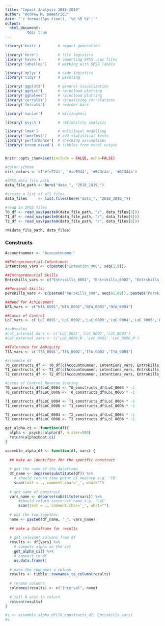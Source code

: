 ```yaml
---
title: "Impact Analysis 2018-2019"
author: "Andrew M. Demetriou"
date: "`r format(Sys.time(), '%d %B %Y')`"
output: 
  html_document:
          toc: true
---
```


```r
library('knitr')        # report generation

library('here')         # file logistics
library('haven')        # importing SPSS .sav files
library('labelled')     # working with SPSS labels

library('dplyr')        # code logistics
library('tidyr')        # pivoting

library('ggplot2')      # general visualization
library('ggdist')       # raincloud plotting
library('gghalves')     # raincloud plotting
library('corrplot')     # visualizing correlations
library('forcats')      # reorder bars

library('naniar')       # missingness

library('psych')        # reliability analysis

library('lme4')         # multilevel modelling
library('lmerTest')     # add statistical tests
library('performance')  # checking assumptions
library('broom.mixed')  # tibbles from model output


knitr::opts_chunk$set(include = FALSE, echo=FALSE)

#color scheme
ciri_colors <- c('#fe7241', '#ae5944', '#543c4a', '#67444a')
```

```r
#SPSS data file path
data_file_path <- here("data_", "2018_2019_")

#create a list of all files
data_files     <- list.files(here("data_", "2018_2019_"))

#read in SPSS files
T0_df <- read_sav(paste0(data_file_path, "/", data_files[3]))
T1_df <- read_sav(paste0(data_file_path, "/", data_files[4]))
T2_df <- read_sav(paste0(data_file_path, "/", data_files[5]))

rm(data_file_path, data_files)
```

### Constructs

```r
Accountnummer <- 'Accountnummer'

##Entrepreneurial Intentions:
intentions_vars <- c(paste0("Intention_000", seq(1,9)))

##Entrepreneurial Skills 
Entrskills_vars <- c("Entrskills_0001", "Entrskills_0002", "Entrskills_0003", "Entrskills_0004", "Entrskills_0005", "Entrskills_0006", "Entrskills_0007")

##Personal Skills:
perskills_vars <- c(paste0("Perskills_000", seq(01,09)), paste0("Perskills_00", seq(10,15)))

##Need for Achievement
NFA_vars <- c("NfA_0001","NfA_0002","NfA_0003","NfA_0004")

##Locus of Control
LoC_vars <- c('LoC_0001','LoC_0002','LoC_0003','LoC_0004','LoC_0005','LoC_0006')

#subscales
#LoC_internal_vars <- c('LoC_0001','LoC_0002','LoC_0003')
#LoC_external_vars <- c('LoC_0004_R','LoC_0005','LoC_0006_R')

##Tolerance for Ambiguity
TfA_vars <- c('TfA_0001','TfA_0002','TfA_0003','TfA_0004')

#assemble df
T0_constructs_df <- T0_df[c(Accountnummer, intentions_vars, Entrskills_vars, perskills_vars, NFA_vars, LoC_vars, TfA_vars)]
T1_constructs_df <- T1_df[c(Accountnummer, intentions_vars, Entrskills_vars, perskills_vars, NFA_vars, LoC_vars, TfA_vars)]
T2_constructs_df <- T2_df[c(Accountnummer, intentions_vars, Entrskills_vars, perskills_vars, NFA_vars, LoC_vars, TfA_vars)]

#Locus of Control Reverse Scoring
T0_constructs_df$LoC_0004 <- T0_constructs_df$LoC_0004 * -1
T0_constructs_df$LoC_0006 <- T0_constructs_df$LoC_0006 * -1

T1_constructs_df$LoC_0004 <- T1_constructs_df$LoC_0004 * -1
T1_constructs_df$LoC_0006 <- T1_constructs_df$LoC_0006 * -1

T2_constructs_df$LoC_0004 <- T2_constructs_df$LoC_0004 * -1
T2_constructs_df$LoC_0006 <- T2_constructs_df$LoC_0006 * -1
```

```r
get_alpha_ci <- function(df){
  alpha <- psych::alpha(df, n.iter=500)
  return(alpha$boot.ci)
}
```


```r
assemble_alpha_df <- function(df, vars) {
  
  ## make an identifier for the specific construct
  
  # get the name of the dataframe
  df_name <- deparse(substitute(df)) %>%
    # should return time point of measure e.g. 'T0'
    scan(text = ., comment.char='_', what="")
  
  # get name of construct
  vars_name <- deparse(substitute(vars)) %>%
      #should return construct name e.g. 'LoC'
      scan(text = ., comment.char='_', what="")
  
  # put the two together
  name <- paste0(df_name, "_", vars_name)
  
  ## make a dataframe for results
  
  # get relevant columns from df
  results <- df[vars] %>%
    # compute alpha on the set
    get_alpha_ci() %>%
    # convert to df
    as.data.frame()
  
  # make the rownames a column
  results <- tibble::rownames_to_column(results)
  
  # rename columns
  colnames(results) <- c("Interval", name)
  
  # tell R what to return
  return(results)
}

#s <- assemble_alpha_df(T0_constructs_df, Entrskills_vars)
#s
```


